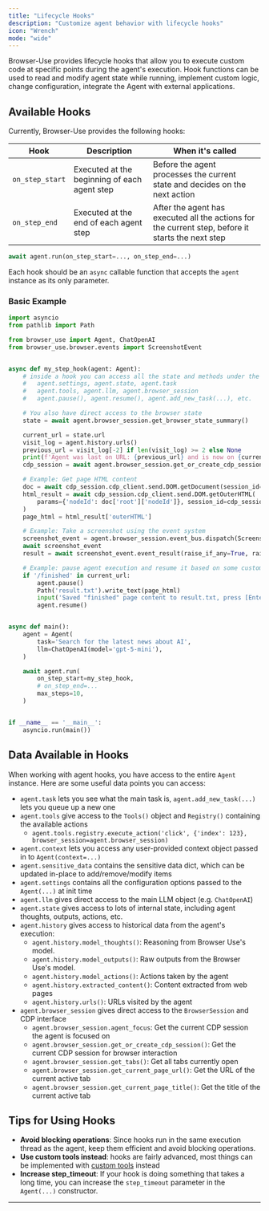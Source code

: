 ```yaml
---
title: "Lifecycle Hooks"
description: "Customize agent behavior with lifecycle hooks"
icon: "Wrench"
mode: "wide"
---
```


Browser-Use provides lifecycle hooks that allow you to execute custom code at specific points during the agent's execution.
Hook functions can be used to read and modify agent state while running, implement custom logic, change configuration, integrate the Agent with external applications.

## Available Hooks

Currently, Browser-Use provides the following hooks:

| Hook            | Description                                  | When it's called                                                                                  |
| --------------- | -------------------------------------------- | ------------------------------------------------------------------------------------------------- |
| `on_step_start` | Executed at the beginning of each agent step | Before the agent processes the current state and decides on the next action                       |
| `on_step_end`   | Executed at the end of each agent step       | After the agent has executed all the actions for the current step, before it starts the next step |

```python
await agent.run(on_step_start=..., on_step_end=...)
```

Each hook should be an `async` callable function that accepts the `agent` instance as its only parameter.

### Basic Example

```python
import asyncio
from pathlib import Path

from browser_use import Agent, ChatOpenAI
from browser_use.browser.events import ScreenshotEvent


async def my_step_hook(agent: Agent):
	# inside a hook you can access all the state and methods under the Agent object:
	#   agent.settings, agent.state, agent.task
	#   agent.tools, agent.llm, agent.browser_session
	#   agent.pause(), agent.resume(), agent.add_new_task(...), etc.

	# You also have direct access to the browser state
	state = await agent.browser_session.get_browser_state_summary()

	current_url = state.url
	visit_log = agent.history.urls()
	previous_url = visit_log[-2] if len(visit_log) >= 2 else None
	print(f'Agent was last on URL: {previous_url} and is now on {current_url}')
	cdp_session = await agent.browser_session.get_or_create_cdp_session()

	# Example: Get page HTML content
	doc = await cdp_session.cdp_client.send.DOM.getDocument(session_id=cdp_session.session_id)
	html_result = await cdp_session.cdp_client.send.DOM.getOuterHTML(
		params={'nodeId': doc['root']['nodeId']}, session_id=cdp_session.session_id
	)
	page_html = html_result['outerHTML']

	# Example: Take a screenshot using the event system
	screenshot_event = agent.browser_session.event_bus.dispatch(ScreenshotEvent(full_page=False))
	await screenshot_event
	result = await screenshot_event.event_result(raise_if_any=True, raise_if_none=True)

	# Example: pause agent execution and resume it based on some custom code
	if '/finished' in current_url:
		agent.pause()
		Path('result.txt').write_text(page_html)
		input('Saved "finished" page content to result.txt, press [Enter] to resume...')
		agent.resume()


async def main():
	agent = Agent(
		task='Search for the latest news about AI',
		llm=ChatOpenAI(model='gpt-5-mini'),
	)

	await agent.run(
		on_step_start=my_step_hook,
		# on_step_end=...
		max_steps=10,
	)


if __name__ == '__main__':
	asyncio.run(main())
```

## Data Available in Hooks

When working with agent hooks, you have access to the entire `Agent` instance. Here are some useful data points you can access:

- `agent.task` lets you see what the main task is, `agent.add_new_task(...)` lets you queue up a new one
- `agent.tools` give access to the `Tools()` object and `Registry()` containing the available actions
  - `agent.tools.registry.execute_action('click', {'index': 123}, browser_session=agent.browser_session)`
- `agent.context` lets you access any user-provided context object passed in to `Agent(context=...)`
- `agent.sensitive_data` contains the sensitive data dict, which can be updated in-place to add/remove/modify items
- `agent.settings` contains all the configuration options passed to the `Agent(...)` at init time
- `agent.llm` gives direct access to the main LLM object (e.g. `ChatOpenAI`)
- `agent.state` gives access to lots of internal state, including agent thoughts, outputs, actions, etc.
- `agent.history` gives access to historical data from the agent's execution:
  - `agent.history.model_thoughts()`: Reasoning from Browser Use's model.
  - `agent.history.model_outputs()`: Raw outputs from the Browser Use's model.
  - `agent.history.model_actions()`: Actions taken by the agent
  - `agent.history.extracted_content()`: Content extracted from web pages
  - `agent.history.urls()`: URLs visited by the agent
- `agent.browser_session` gives direct access to the `BrowserSession` and CDP interface
  - `agent.browser_session.agent_focus`: Get the current CDP session the agent is focused on
  - `agent.browser_session.get_or_create_cdp_session()`: Get the current CDP session for browser interaction
  - `agent.browser_session.get_tabs()`: Get all tabs currently open
  - `agent.browser_session.get_current_page_url()`: Get the URL of the current active tab
  - `agent.browser_session.get_current_page_title()`: Get the title of the current active tab

## Tips for Using Hooks

- **Avoid blocking operations**: Since hooks run in the same execution thread as the agent, keep them efficient and avoid blocking operations.
- **Use custom tools instead**: hooks are fairly advanced, most things can be implemented with [custom tools](/customize/tools/basics) instead
- **Increase step_timeout**: If your hook is doing something that takes a long time, you can increase the `step_timeout` parameter in the `Agent(...)` constructor.

---
